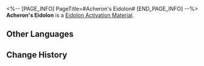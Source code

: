 <%-- [PAGE_INFO]
PageTitle=#Acheron's Eidolon#
[END_PAGE_INFO] --%>
{{Item Infobox
|id          = 11308
|image       = Item Acheron's Eidolon.png
|type        = Eidolon Activation Material
|invCategory = 
|rarity      = 5
|effect      = 
|description = Material for raising Acheron's Eidolon Level.
}}
'''Acheron's Eidolon''' is a [[Eidolon Activation Material]].

==Other Languages==
{{Other Languages
|en   = Acheron's Eidolon
|zhs  = 【黄泉】的星魂
|zht  = 【黃泉】的星魂
|ja   = 「黄泉」の星魂
|ko   = [아케론]의 성혼
|es   = Eidolon de Acheron
|fr   = Eidolon d'Achéron
|ru   = Эйдолон Ахерон
|th   = Eidolon ของ Acheron
|vi   = Tinh Hồn Acheron
|de   = Acherons Eidolon
|id   = Acheron's Eidolon
|pt   = Eidolon de Acheron
}}

==Change History==
{{Change History|2.1}}
